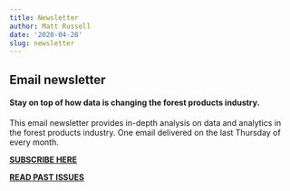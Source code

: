 ```yaml
---
title: Newsletter
author: Matt Russell
date: '2020-04-28'
slug: newsletter
---
```

## Email newsletter  
  
#### Stay on top of how data is changing the forest products industry.
This email newsletter provides in-depth analysis on data and analytics in the forest products industry. One email delivered on the last Thursday of every month. 

**[**SUBSCRIBE HERE**](https://mailchi.mp/d96897dc0f46/arbor-analytics)**

**[**READ PAST ISSUES**](https://us4.campaign-archive.com/home/?u=7fef5e59c1561e6fb30381b19&id=dd799e0d20)**